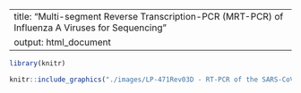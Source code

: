 

---
title: "Multi-segment Reverse Transcription-PCR (MRT-PCR) of Influenza A Viruses for Sequencing"
output: html_document
---


```{r setup, include=FALSE, message=FALSE, warnings=FALSE}
library(knitr)
```


```{r pdf, out.height = "1000px", out.width='100%', include=TRUE, fig.align="center", fig.cap="", echo=FALSE}
knitr::include_graphics("./images/LP-471Rev03D - RT-PCR of the SARS-CoV-2 S-gene for Sequencing.pdf")
```